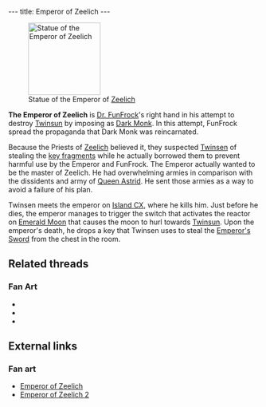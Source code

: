 ---
title: Emperor of Zeelich
---

{{Infobox Enemy
 |image=Emperor.jpg
 |race=sup
 |gender=male
 |size=small
 |lba1=
 |lba2=yes
 |alignment=emperor
 |occupation=
 |requires=
 |melee=yes
 |ranged=
 |magic=
 |explosive=
 |range=none
 |speed=none
 |damage=none
 |rate=none
 |reaction=
 |recovery=
}}

[[Image:Emperor statue.gif|right|145px|thumb|Statue of the Emperor of [[Zeelich]]]]

'''The Emperor of Zeelich''' is [[Dr. FunFrock]]'s right hand in his attempt to destroy [[Twinsun]] by imposing as [[Dark Monk]]. In this attempt, FunFrock spread the propaganda that Dark Monk was reincarnated.

Because the Priests of [[Zeelich]] believed it, they suspected [[Twinsen]] of stealing the [[Dark Monk's key|key fragments]] while he actually borrowed them to prevent harmful use by the Emperor and FunFrock. The Emperor actually wanted to be the master of Zeelich. He had overwhelming armies in comparison with the dissidents and army of [[Astrid|Queen Astrid]]. He sent those armies as a way to avoid a failure of his plan.

Twinsen meets the emperor on [[Island CX]], where he kills him. Just before he dies, the emperor manages to trigger the switch that activates the reactor on [[Emerald Moon]] that causes the moon to hurl towards [[Twinsun]]. Upon the emperor's death, he drops a key that Twinsen uses to steal the [[Emperor's Sword]] from the chest in the room.

==Related threads==
===Fan Art===
* {{thread|id=7692|title=Another Emperor}}
* {{thread|id=4336|title=Emperor wallpaper}}
* {{thread|id=4236|title=Emperor}}

==External links==
===Fan art===
* [http://www.deviantart.com/deviation/7406127/?qo=81&q=by%3Asepulchrave&qh=sort%3Atime+-in%3Ascraps Emperor of Zeelich]
* [http://www.deviantart.com/view/16452412/ Emperor of Zeelich 2]

<!-- remove these category links when they're all automated by categorizers...
[[Category:Island CX inhabitants]] -->